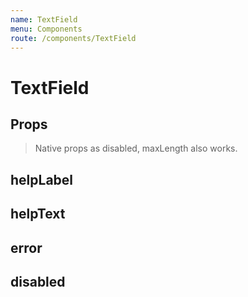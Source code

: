 ```yaml
---
name: TextField
menu: Components
route: /components/TextField
---
```



# TextField

<Playground>
	<TextField id="text1" placeholder="Placeholder" label="Label" />
</Playground>

## Props

<Props of={TextField} />

> Native props as disabled, maxLength also works.

## helpLabel

<Playground>
	<TextField id="text2" placeholder="Placeholder" label="Label" helpLabel="required" />
</Playground>

## helpText

<Playground>
	<TextField id="text3" label="Label" helpText="Lorem ipsum dolor sit amet" />
</Playground>

## error

<Playground>
	<TextField id="text4" label="Label" helpText="Lorem ipsum dolor sit amet" error />
</Playground>

## disabled

<Playground>
	<TextField id="text5" placeholder="Disabled field" label="Label" helpLabel="required" helpText="Lorem ipsum dolor sit amet" disabled />
</Playground>